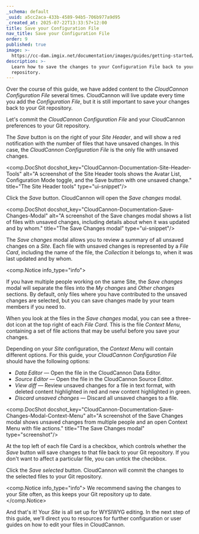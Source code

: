 ```yaml
---
_schema: default
_uuid: a5cc2aca-433b-4589-94b5-706b977a9d95
_created_at: 2025-07-22T13:33:57+12:00
title: Save your Configuration File
nav_title: Save your Configuration File
order: 9
published: true
image: >-
  https://cc-dam.imgix.net/documentation/images/guides/getting-started/guide-thumbnails/CloudCannon-Getting-Started-Thumbnail-Universal.png
description: >-
  Learn how to save the changes to your Configuration File back to your Git
  repository.
---
```

Over the course of this guide, we have added content to the *CloudCannon Configuration File* several times. CloudCannon will live update every time you add the *Configuration File*, but it is still important to save your changes back to your Git repository.

Let's commit the *CloudCannon Configuration File* and your CloudCannon preferences to your Git repository.

The *Save* button is on the right of your *Site Header*, and will show a red notification with the number of files that have unsaved changes. In this case, the *CloudCannon Configuration File* is the only file with unsaved changes.

<comp.DocShot docshot_key="CloudCannon-Documentation-Site-Header-Tools" alt="A screenshot of the Site Header tools shows the Avatar List, Configuration Mode toggle, and the Save button with one unsaved change." title="The Site Header tools" type="ui-snippet"/>

Click the *Save* button. CloudCannon will open the *Save changes* modal.

<comp.DocShot docshot_key="CloudCannon-Documentation-Save-Changes-Modal" alt="A screenshot of the Save changes modal shows a list of files with unsaved changes, including details about when it was updated and by whom." title="The Save Changes modal" type="ui-snippet"/>

The *Save changes* modal allows you to review a summary of all unsaved changes on a *Site*. Each file with unsaved changes is represented by a *File Card*, including the name of the file, the *Collection* it belongs to, when it was last updated and by whom.

<comp.Notice info_type="info">
  <p>If you have multiple people working on the same Site, the <em>Save changes</em> modal will separate the files into the <em>My changes</em> and <em>Other changes</em> sections. By default, only files where you have contributed to the unsaved changes are selected, but you can save changes made by your team members if you need to.</p><comp.DocShot docshot_key="CloudCannon-Documentation-Save-Changes-Modal-Multiple-Contributors" alt="A screenshot of the Save changes modal shows that multiple contributors have files with unsaved changes." title="The Save Changes modal" type="ui-snippet"/>
</comp.Notice>

When you look at the files in the *Save changes* modal, you can see a three-dot icon at the top right of each *File Card*. This is the file *Context Menu*, containing a set of file actions that may be useful before you save your changes.

Depending on your *Site* configuration, the *Context Menu* will contain different options. For this guide, your *CloudCannon Configuration File* should have the following options:

* *Data Editor* — Open the file in the CloudCannon Data Editor.
* *Source Editor* — Open the file in the CloudCannon Source Editor.
* *View diff* — Review unsaved changes for a file in text format, with deleted content highlighted in red and new content highlighted in green.
* *Discard unsaved changes* — Discard all unsaved changes to a file.

<comp.DocShot docshot_key="CloudCannon-Documentation-Save-Changes-Modal-Context-Menu" alt="A screenshot of the Save Changes modal shows unsaved changes from multiple people and an open Context Menu with file actions." title="The Save Changes modal" type="screenshot"/>

At the top left of each file Card is a checkbox, which controls whether the *Save* button will save changes to that file back to your Git repository. If you don't want to affect a particular file, you can untick the checkbox.

Click the *Save selected* button. CloudCannon will commit the changes to the selected files to your Git repository.

<comp.Notice info_type="info">
  We recommend saving the changes to your Site often, as this keeps your Git repository up to date.
</comp.Notice>

And that's it! Your *Site* is all set up for WYSIWYG editing. In the next step of this guide, we'll direct you to resources for further configuration or user guides on how to edit your files in CloudCannon.